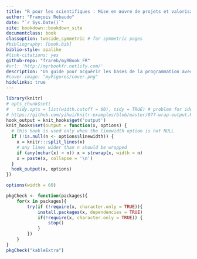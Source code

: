 ```yaml
---
title: "R pour les scientifiques : Mise en œuvre de projets et valorisation des résultats"
author: "François Rebaudo"
date: "`r Sys.Date()`"
site: bookdown::bookdown_site
documentclass: book
classoption: twoside,symmetric # for symmetric pages
#bibliography: [book.bib]
biblio-style: apalike
#link-citations: yes
github-repo: "frareb/myRBook_FR"
#url: 'http://myrbookfr.netlify.com/'
description: "Un guide pour acquérir les bases de la programmation avec R et conduire efficacement la gestion et l'analyse de ses données."
#cover-image: "myFigures/cover.png"
hidelinks: true
---
```


```r
library(knitr)
# opts_chunk$set(
#   tidy.opts = list(width.cutoff = 60), tidy = TRUE) # problem for ident
# https://github.com/yihui/knitr-examples/blob/master/077-wrap-output.Rmd
hook_output = knit_hooks$get('output')
knit_hooks$set(output = function(x, options) {
  # this hook is used only when the linewidth option is not NULL
  if (!is.null(n <- options$linewidth)) {
    x = knitr:::split_lines(x)
    # any lines wider than n should be wrapped
    if (any(nchar(x) > n)) x = strwrap(x, width = n)
    x = paste(x, collapse = '\n')
  }
  hook_output(x, options)
})
```

```r
options(width = 60)
```

```r
pkgCheck <- function(packages){
	for(x in packages){
		try(if (!require(x, character.only = TRUE)){
			install.packages(x, dependencies = TRUE)
			if(!require(x, character.only = TRUE)) {
				stop()
			}
		})
	}
}
pkgCheck("kableExtra")
```
